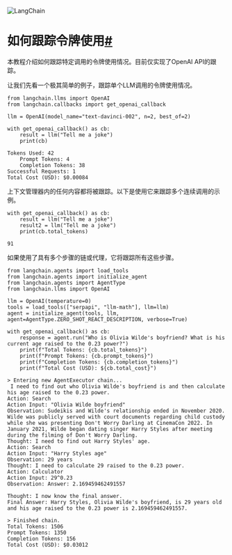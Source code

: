 

<Head>
  <script>
    {
      `(function() {
         var _hmt = _hmt || [];
(function() {
  var hm = document.createElement("script");
  hm.src = "https://hm.baidu.com/hm.js?e60fb290e204e04c5cb6f79b0ac1e697";
  var s = document.getElementsByTagName("script")[0]; 
  s.parentNode.insertBefore(hm, s);
})();
       })();`
    }
  </script>
</Head>

![LangChain](https://pica.zhimg.com/50/v2-56e8bbb52aa271012541c1fe1ceb11a2_r.gif)





如何跟踪令牌使用[#](#how-to-track-token-usage "Permalink to this headline")
===================================================================

本教程介绍如何跟踪特定调用的令牌使用情况。目前仅实现了OpenAI API的跟踪。

让我们先看一个极其简单的例子，跟踪单个LLM调用的令牌使用情况。

```
from langchain.llms import OpenAI
from langchain.callbacks import get_openai_callback

```

```
llm = OpenAI(model_name="text-davinci-002", n=2, best_of=2)

```

```
with get_openai_callback() as cb:
    result = llm("Tell me a joke")
    print(cb)

```

```
Tokens Used: 42
	Prompt Tokens: 4
	Completion Tokens: 38
Successful Requests: 1
Total Cost (USD): $0.00084

```

上下文管理器内的任何内容都将被跟踪。以下是使用它来跟踪多个连续调用的示例。

```
with get_openai_callback() as cb:
    result = llm("Tell me a joke")
    result2 = llm("Tell me a joke")
    print(cb.total_tokens)

```

```
91

```

如果使用了具有多个步骤的链或代理，它将跟踪所有这些步骤。

```
from langchain.agents import load_tools
from langchain.agents import initialize_agent
from langchain.agents import AgentType
from langchain.llms import OpenAI

llm = OpenAI(temperature=0)
tools = load_tools(["serpapi", "llm-math"], llm=llm)
agent = initialize_agent(tools, llm, agent=AgentType.ZERO_SHOT_REACT_DESCRIPTION, verbose=True)

```

```
with get_openai_callback() as cb:
    response = agent.run("Who is Olivia Wilde's boyfriend? What is his current age raised to the 0.23 power?")
    print(f"Total Tokens: {cb.total_tokens}")
    print(f"Prompt Tokens: {cb.prompt_tokens}")
    print(f"Completion Tokens: {cb.completion_tokens}")
    print(f"Total Cost (USD): ${cb.total_cost}")

```

```
> Entering new AgentExecutor chain...
 I need to find out who Olivia Wilde's boyfriend is and then calculate his age raised to the 0.23 power.
Action: Search
Action Input: "Olivia Wilde boyfriend"
Observation: Sudeikis and Wilde's relationship ended in November 2020. Wilde was publicly served with court documents regarding child custody while she was presenting Don't Worry Darling at CinemaCon 2022. In January 2021, Wilde began dating singer Harry Styles after meeting during the filming of Don't Worry Darling.
Thought: I need to find out Harry Styles' age.
Action: Search
Action Input: "Harry Styles age"
Observation: 29 years
Thought: I need to calculate 29 raised to the 0.23 power.
Action: Calculator
Action Input: 29^0.23
Observation: Answer: 2.169459462491557

Thought: I now know the final answer.
Final Answer: Harry Styles, Olivia Wilde's boyfriend, is 29 years old and his age raised to the 0.23 power is 2.169459462491557.

> Finished chain.
Total Tokens: 1506
Prompt Tokens: 1350
Completion Tokens: 156
Total Cost (USD): $0.03012

```

